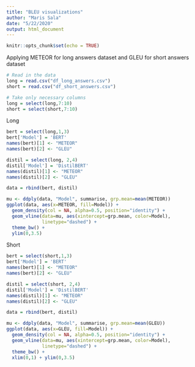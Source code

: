```yaml
---
title: "BLEU visualizations"
author: "Maris Sala"
date: "5/22/2020"
output: html_document
---
```


```r
knitr::opts_chunk$set(echo = TRUE)
```

Applying METEOR for long answers dataset and GLEU for short answers dataset
```r
# Read in the data
long = read.csv("df_long_answers.csv")
short = read.csv("df_short_answers.csv")

# Take only necessary columns
long = select(long,7:10)
short = select(short,7:10)
```

Long
```r
bert = select(long,1,3)
bert['Model'] = 'BERT'
names(bert)[1] <- "METEOR"
names(bert)[2] <- "GLEU"

distil = select(long, 2,4)
distil['Model'] = 'DistilBERT'
names(distil)[1] <- "METEOR"
names(distil)[2] <- "GLEU"

data = rbind(bert, distil)

mu <- ddply(data, "Model", summarise, grp.mean=mean(METEOR))
ggplot(data, aes(x=METEOR, fill=Model)) +
  geom_density(col = NA, alpha=0.5, position="identity") +
  geom_vline(data=mu, aes(xintercept=grp.mean, color=Model),
             linetype="dashed") +
  theme_bw() +
  ylim(0,3.5)
```

Short
```r
bert = select(short,1,3)
bert['Model'] = 'BERT'
names(bert)[1] <- "METEOR"
names(bert)[2] <- "GLEU"

distil = select(short, 2,4)
distil['Model'] = 'DistilBERT'
names(distil)[1] <- "METEOR"
names(distil)[2] <- "GLEU"

data = rbind(bert, distil)

mu <- ddply(data, "Model", summarise, grp.mean=mean(GLEU))
ggplot(data, aes(x=GLEU, fill=Model)) +
  geom_density(col = NA, alpha=0.5, position="identity") +
  geom_vline(data=mu, aes(xintercept=grp.mean, color=Model),
             linetype="dashed") +
  theme_bw() +
  xlim(0,1) + ylim(0,3.5)
```